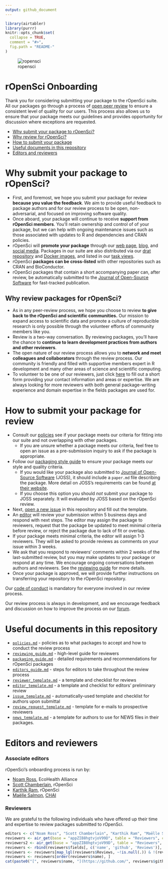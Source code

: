 ```yaml
---
output: github_document
---
```



```r
library(airtabler)
library(purrr)
knitr::opts_chunk$set(
  collapse = TRUE,
  comment = "#>",
  fig.path = "README-"
)
```

![ropensci](icon_lettering_color.png)

# rOpenSci Onboarding



<!-- README.md is generated from README.Rmd. Please edit that file -->

Thank you for considering submitting your package to the rOpenSci suite. All
our packages go through a process of [open peer review](https://ropensci.org/blog/2016/03/28/software-review) to ensure a consistent level of quality
for our users. This process also allows us to ensure that your package meets
our guidelines and provides opportunity for discussion where exceptions are
requested.

* [Why submit your package to rOpenSci?](#why-submit)
* [Why review for rOpenSci?](#why-review)
* [How to submit your package](#how-submit)
* [Useful documents in this repository](#files)
* [Editors and reviewers](#editors)

# <a href="#why-submit" name="why-submit"></a>Why submit your package to rOpenSci?

-   First, and foremost, we hope you submit your package for review **because you
    value the feedback**.  We aim to provide useful feedback to package authors
    and for our review process to be open, non-adversarial, and focused on
    improving software quality.
-   Once aboard, your package will continue to receive **support from rOpenSci
    members**.  You'll retain ownership  and control of of your package, but we
    can help with ongoing maintenance issues such as those associated with
    updates to R and dependencies and CRAN policies.
-   rOpenSci will **promote your package** through our [web
    page](https://ropensci.org/packages/), [blog](https://ropensci.org/blog/),
    and [social media](https://twitter.com/ropensci).  Packages in our suite
    are also distributed via our [drat repository](http://packages.ropensci.org/)
    and [Docker images](https://hub.docker.com/r/rocker/ropensci/), and listed
    in our [task views](https://github.com/search?utf8=%E2%9C%93&q=user%3Aropensci+%22task+view%22&type=Repositories&ref=searchresults).
-   rOpenSci **packages can be cross-listed** with other repositories such as CRAN
    and BioConductor.
-   rOpenSci packages that contain a short accompanying paper can, after review,
    be automatically submitted to the
    [Journal of Open-Source Software](http://joss.theoj.org/) for fast-tracked
    publication.

## <a href="#why-review" name="why-review"></a>Why review packages for rOpenSci?

-   As in any peer-review process, we hope you choose to review **to give back
    to the rOpenSci and scientific communities.**  Our mission to expand
    access to scientific data and promote a culture of reproducible research
    is only possible through the volunteer efforts of community members like you.
-   Review is a two-way conversation. By reviewing packages, you'll have the
    chance to **continue to learn development practices from authors and
    other reviewers**.
-   The open nature of our review process allows you to **network and meet
    colleagues and collaborators** through the review process.  Our community
    is friendly and filled with supportive members expert in R development and
    many other areas of science and scientific computing.
-   To volunteer to be one of our reviewers, just click [here](https://ropensci.org/onboarding/) to fill out a short form providing your contact
information and areas or expertise. We
    are always looking for more reviewers with both general package-writing experience
    and domain expertise in the fields packages are used for.

# <a href="#how-submit" name="how-submit"></a>How to submit your package for review

-   Consult our [policies](policies.md) see if your package meets our
    criteria for fitting into our suite and not overlapping with other packages.
    -    If you are unsure whether a package meets our criteria, feel free to open
         an issue as a pre-submission inquiry to ask if the package is appropriate.
-   Follow our [packaging style guide](packaging_guide.md) to ensure your package
  meets our style and quality criteria.
    -   If you would like your package also submitted to
        [Journal of Open-Source Software](http://joss.theoj.org/) (JOSS), it should include a `paper.md`
        file describing the package. More detail on JOSS's requirements can be found [at their website](http://joss.theoj.org/about#author_guidelines).
    -   If you choose this option you should *not* submit your package
        to JOSS separately. It will evaluated by JOSS based on the rOpenSci review.
-   Next, [open a new issue](https://github.com/ropensci/onboarding/issues/new) in
this repository and fill out the template.
-   An [editor](#editors) will review your submission within 5 business
    days and respond with next steps. The editor may assign the package to
    reviewers, request that the package be updated to meet minimal criteria
    before review, or reject the package due to lack of fit or overlap.
-   If your package meets minimal criteria, the editor will assign  1-3 reviewers.
    They will be asked to provide reviews as comments on your issue within 3 weeks.
-   We ask that you respond to reviewers' comments within 2 weeks of the
    last-submitted review, but you may make updates to your package or respond
    at any time.  We encourage ongoing conversations between authors and
    reviewers. See the [reviewing guide](reviewing_guide.md) for more details.
-   Once your package is approved, we will provide further instructions on
    transferring your repository to the rOpenSci repository.

Our [code of conduct](policies.md/#code-of-conduct) is mandatory for everyone
involved in our review process.

Our review process is always in development, and we encourage feedback and discussion
on how to improve the process on our [forum](https://discuss.ropensci.org/).

# <a href="#editors" name="editors"></a> Useful documents in this repository

- [`policies.md`](policies.md) - policies as to what packages to accept and how to conduct the review process
- [`reviewing_guide.md`](reviewing_guide.md) - high-level guide for reviewers
- [`packaging_guide.md`](packaging_guide.md) - detailed requirements and recommendations for rOpenSci packages
- [`editors_guide.md`](editors_guide.md) - steps for editors to take throughout the review process
- [`reviewer_template.md`](reviewer_template.md) - a template and checklist for reviews
- [`editor_template.md`](editor_template.md) - a template and checklist for editors' preliminary review
- [`issue_template.md`](issue_template.md) - automatically-used template and checklist for authors upon submittal
- [`review_request_template.md`](review_request_template.md) - template for e-mails to prospective reviewers
- [`news_template.md`](news_template.md) - a template for authors to use for NEWS files in their packages.

# <a href="#editors" name="editors"></a> Editors and reviewers

### Associate editors

rOpenSci's onboarding process is run by:

* [Noam Ross](https://github.com/noamross), EcoHealth Alliance
* [Scott Chamberlain](https://github.com/sckott), rOpenSci
* [Karthik Ram](https://github.com/karthik), rOpenSci
* [Maëlle Salmon](https://github.com/maelle), [CHAI](http://www.chaiproject.org)

### Reviewers

We are grateful to the following individuals who have offered up their time and expertise to review packages submitted to rOpenSci.

```r
editors <- c("Noam Ross", "Scott Chamberlain", "Karthik Ram", "Maëlle Salmon")
reviewers <- air_get(base = "appZIB8hgtvjoV99D", table = "Reviewers", combined_result = FALSE)
reviewers2 <- air_get(base = "appZIB8hgtvjoV99D", table = "Reviewers", combined_result = FALSE, offset=get_offset(reviewers))
reviewers <- rbind(reviewers$fields[, c('name', 'github', 'Reviews')], reviewers2$fields[, c('name', 'github', 'Reviews')])
reviewers <- reviewers[map_lgl(reviewers$Reviews, ~!is.null(.)) & !(reviewers$name %in% c(editors, "???")), ]
reviewers <- reviewers[order(reviewers$name), ]
cat(paste0("[", reviewers$name, "](https://github.com/", reviewers$github, ")", collapse = " \U00B7 "))
```

